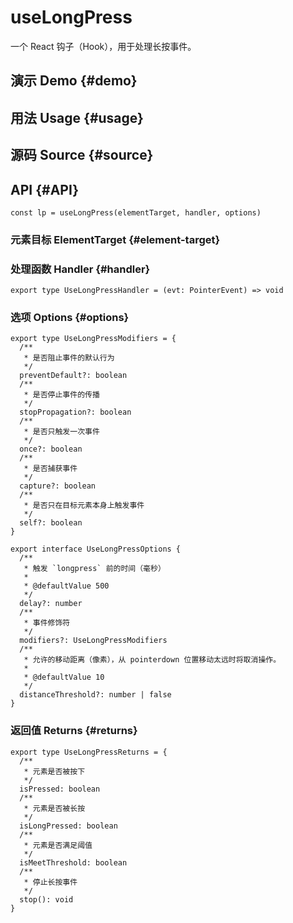 # useLongPress


<HooksType category={frontmatter.category} />

一个 React 钩子（Hook），用于处理长按事件。

## 演示 Demo \{#demo}


<App />

## 用法 Usage \{#usage}



## 源码 Source \{#source}


<Source />

## API \{#API}

```tsx
const lp = useLongPress(elementTarget, handler, options)
```

### 元素目标 ElementTarget \{#element-target}


<Tip type="target" />

### 处理函数 Handler \{#handler}

```tsx
export type UseLongPressHandler = (evt: PointerEvent) => void
```

### 选项 Options \{#options}

```tsx
export type UseLongPressModifiers = {
  /**
   * 是否阻止事件的默认行为
   */
  preventDefault?: boolean
  /**
   * 是否停止事件的传播
   */
  stopPropagation?: boolean
  /**
   * 是否只触发一次事件
   */
  once?: boolean
  /**
   * 是否捕获事件
   */
  capture?: boolean
  /**
   * 是否只在目标元素本身上触发事件
   */
  self?: boolean
}

export interface UseLongPressOptions {
  /**
   * 触发 `longpress` 前的时间（毫秒）
   *
   * @defaultValue 500
   */
  delay?: number
  /**
   * 事件修饰符
   */
  modifiers?: UseLongPressModifiers
  /**
   * 允许的移动距离（像素），从 pointerdown 位置移动太远时将取消操作。
   *
   * @defaultValue 10
   */
  distanceThreshold?: number | false
}
```

### 返回值 Returns \{#returns}

```tsx
export type UseLongPressReturns = {
  /**
   * 元素是否被按下
   */
  isPressed: boolean
  /**
   * 元素是否被长按
   */
  isLongPressed: boolean
  /**
   * 元素是否满足阈值
   */
  isMeetThreshold: boolean
  /**
   * 停止长按事件
   */
  stop(): void
}
```
